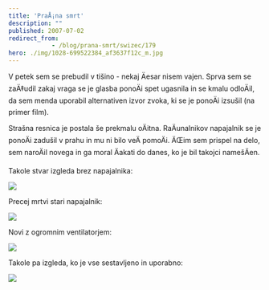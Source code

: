 ```yaml
---
title: 'PraÅ¡na smrt'
description: ""
published: 2007-07-02
redirect_from: 
            - /blog/prana-smrt/swizec/179
hero: ./img/1028-699522384_af3637f12c_m.jpg
---
```

V petek sem se prebudil v tišino - nekaj Äesar nisem vajen. Sprva sem se zaÄ‡udil zakaj vraga se je glasba ponoÄi spet ugasnila in se kmalu odloÄil, da sem menda uporabil alternativen izvor zvoka, ki se je ponoÄi izsušil (na primer film).

Strašna resnica je postala še prekmalu oÄitna. RaÄunalnikov napajalnik se je ponoÄi zadušil v prahu in mu ni bilo veÄ pomoÄi. ÄŒim sem prispel na delo, sem naroÄil novega in ga moral Äakati do danes, ko je bil takojci namešÄen.

Takole stvar izgleda brez napajalnika:

[![](./img/1028-699522384_af3637f12c_m.jpg)](http://flickr.com/photos/swiz/699522384/)

Precej mrtvi stari napajalnik:

[![](./img/1266-699522646_6769cd4906_m.jpg)](http://flickr.com/photos/swiz/699522646/)

Novi z ogromnim ventilatorjem:

[![](./img/1108-699522606_8ac90a748b_m.jpg)](http://flickr.com/photos/swiz/699522606/)

Takole pa izgleda, ko je vse sestavljeno in uporabno:

[![](./img/1436-699522720_a03289f03c_m.jpg)](http://flickr.com/photos/swiz/699522720/)
